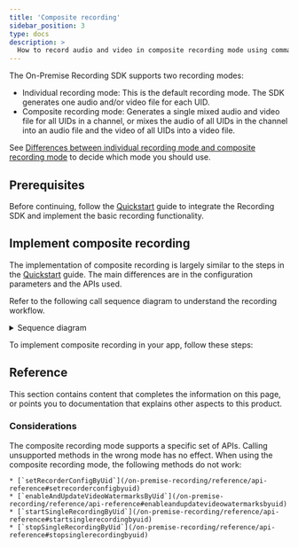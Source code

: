 ```yaml
---
title: 'Composite recording'
sidebar_position: 3
type: docs
description: >
  How to record audio and video in composite recording mode using command line. 
---
```




The On-Premise Recording SDK supports two recording modes:

- Individual recording mode: This is the default recording mode. The SDK generates one audio and/or video file for each UID. 
- Composite recording mode: Generates a single mixed audio and video file for all UIDs in a channel, or mixes the audio of all UIDs in the channel into an audio file and the video of all UIDs into a video file.

See [Differences between individual recording mode and composite recording mode](https://docs.agora.io/en/help/integration-issues/recording_mode) to decide which mode you should use.

## Prerequisites

Before continuing, follow the [Quickstart](/on-premise-recording/get-started/quickstart) guide to integrate the Recording SDK and implement the basic recording functionality.

## Implement composite recording

The implementation of composite recording is largely similar to the steps in the [Quickstart](/on-premise-recording/get-started/quickstart) guide. The main differences are in the configuration parameters and the APIs used.

Refer to the following call sequence diagram to understand the recording workflow.

<details>
<summary>Sequence diagram</summary>

![Sequence diagram](/images/on-premise-recording/composite-recording-logic.svg)
</details>

To implement composite recording in your app, follow these steps:

<Implementation/>

## Reference

This section contains content that completes the information on this page, or points you to documentation that explains other aspects to this product.

### Considerations

The composite recording mode supports a specific set of APIs. Calling unsupported methods in the wrong mode has no effect. When using the composite recording mode, the following methods do not work:

    * [`setRecorderConfigByUid`](/on-premise-recording/reference/api-reference#setrecorderconfigbyuid)
    * [`enableAndUpdateVideoWatermarksByUid`](/on-premise-recording/reference/api-reference#enableandupdatevideowatermarksbyuid)
    * [`startSingleRecordingByUid`](/on-premise-recording/reference/api-reference#startsinglerecordingbyuid)
    * [`stopSingleRecordingByUid`](/on-premise-recording/reference/api-reference#stopsinglerecordingbyuid)
